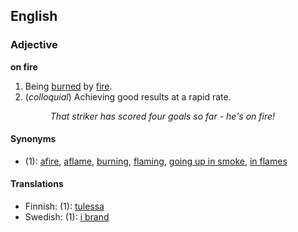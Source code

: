 ==English==
===Adjective===
'''on fire'''

#Being [[burn]]ed by [[fire]].
#(''colloquial'') Achieving good results at a rapid rate.
#:''That striker has scored four goals so far - he's on fire!''

====Synonyms====
*(1): [[afire]], [[aflame]], [[burning]], [[flaming]], [[go up in smoke|going up in smoke]], [[in flames]]

====Translations====
*Finnish: (1): [[tulessa]]
*Swedish: (1): [[i brand]]